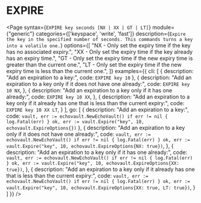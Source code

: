 # EXPIRE

<Page
  syntax={`EXPIRE key seconds [NX | XX | GT | LT]`}
  module={"generic"}
  categories={['keyspace', 'write', 'fast']}
  description={`Expire the key in the specified number of seconds. This commands turns a key into a volatile one.`}
  options={[
    "NX - Only set the expiry time if the key has no associated expiry.",
    "XX - Only set the expiry time if the key already has an expiry time.",
    "GT - Only set the expiry time if the new expiry time is greater than the current one.",
    "LT - Only set the expiry time if the new expiry time is less than the current one.",
  ]}
  examples={{
    cli: [
      {
        description: "Add an expiration to a key:", 
        code: `EXPIRE key 10`
      },
      {
        description: "Add an expiration to a key only if it does not have one already:",
        code: `EXPIRE key 10 NX`,
      },
      {
        description: "Add an expiration to a key only if it has one already:",
        code: `EXPIRE key 10 XX`,
      },
      {
        description: "Add an expiration to a key only if it already has one that is less than the current expiry:",
        code: `EXPIRE key 10 XX LT`,
      }
    ],
    go: [
    {
        description: "Add an expiration to a key:", 
        code: `vault, err := echovault.NewEchoVault()
if err != nil {
  log.Fatal(err)
}
ok, err := vault.Expire("key", 10, echovault.ExpireOptions{})`
      },
      {
        description: "Add an expiration to a key only if it does not have one already:",
        code: `vault, err := echovault.NewEchoVault()
if err != nil {
  log.Fatal(err)
}
ok, err := vault.Expire("key", 10, echovault.ExpireOptions{NX: true})`,
      },
      {
        description: "Add an expiration to a key only if it has one already:",
        code: `vault, err := echovault.NewEchoVault()
if err != nil {
  log.Fatal(err)
}
ok, err := vault.Expire("key", 10, echovault.ExpireOptions{XX: true})`,
      },
      {
        description: "Add an expiration to a key only if it already has one that is less than the current expiry:",
        code: `vault, err := echovault.NewEchoVault()
if err != nil {
  log.Fatal(err)
}
ok, err := vault.Expire("key", 10, echovault.ExpireOptions{XX: true, LT: true})`,
      }
    ]
  }}
/>